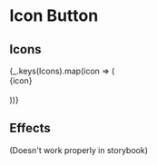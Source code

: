 
<Meta title="Components|Button/icon" component={IconButton} />

# Icon Button

<Props of={IconButton} />

## Icons

<Preview>
  <Story name="icons">
    {_.keys(Icons).map(icon => (
      <div>
        <span>{icon}</span>
        <br />
        <IconButton type={icon} colorSet="pureBlack" />
        <br />
      </div>
    ))}
  </Story>
</Preview>

## Effects

(Doesn't work properly in storybook)

<Preview>
  <Story name="glow">
    <IconButton type="clapIcon" colorSet="pureBlack" effect="glow" />
  </Story>
</Preview>
